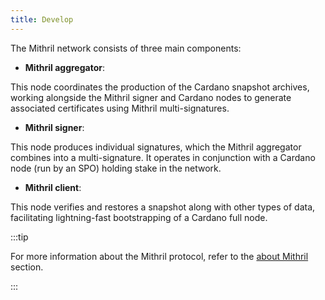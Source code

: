 ```yaml
---
title: Develop
---
```



The Mithril network consists of three main components:

- **Mithril aggregator**:

This node coordinates the production of the Cardano snapshot archives, working alongside the Mithril signer and Cardano nodes to generate associated certificates using Mithril multi-signatures.

- **Mithril signer**:

This node produces individual signatures, which the Mithril aggregator combines into a multi-signature. It operates in conjunction with a Cardano node (run by an SPO) holding stake in the network.

- **Mithril client**:

This node verifies and restores a snapshot along with other types of data, facilitating lightning-fast bootstrapping of a Cardano full node.

<DocCardList />

:::tip

For more information about the Mithril protocol, refer to the [about Mithril](../../mithril/advanced/mithril-protocol/protocol.md) section.

:::
